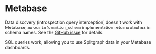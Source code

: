 # Metabase

Data discovery (introspection query interception) doesn't work with Metabase, as our `information_schema` implementation returns slashes in schema names. See the [GitHub issue](https://github.com/metabase/metabase/issues/12450) for details.

SQL queries work, allowing you to use Splitgraph data in your Metabase dashboards.
